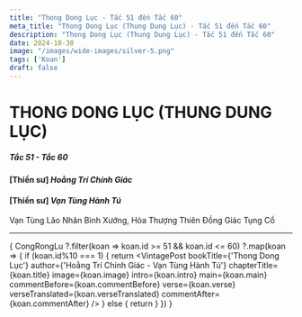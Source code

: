 ```yaml
---
title: "Thong Dong Lục - Tắc 51 đến Tắc 60"
meta_title: "Thong Dong Lục (Thung Dung Lục) - Tắc 51 đến Tắc 60"
description: "Thong Dong Lục (Thung Dung Lục) - Tắc 51 đến Tắc 60"
date: 2024-10-30
image: "/images/wide-images/silver-5.png"
tags: ['Koan']
draft: false
---
```



<div class="container vi-koans">

  # THONG DONG LỤC (THUNG DUNG LỤC)
  <h5><em>Tắc 51 - Tắc 60</em></h5>

  <h4>[Thiền sư] <em>Hoằng Trí Chính Giác</em></h4>
  <h4>[Thiền sư] <em>Vạn Tùng Hành Tú</em></h4>
  <p>Vạn Tùng Lão Nhân Bình Xướng, Hòa Thượng Thiên Đồng Giác Tụng Cổ</p>

  ***

  {
    CongRongLu
      ?.filter(koan => koan.id >= 51 && koan.id <= 60)
      ?.map(koan => {
        if (koan.id%10 === 1) {
          return <VintagePost bookTitle={'Thong Dong Lục'} author={'Hoằng Trí Chính Giác - Vạn Tùng Hành Tú'}
                       chapterTitle={koan.title} image={koan.image}
                       intro={koan.intro} main={koan.main}
                       commentBefore={koan.commentBefore}
                       verse={koan.verse} verseTranslated={koan.verseTranslated}
                       commentAfter={koan.commentAfter}
          />
        } else {
          return <VintagePost chapterTitle={koan.title} image={koan.image}
                       intro={koan.intro} main={koan.main}
                       commentBefore={koan.commentBefore}
                       verse={koan.verse} verseTranslated={koan.verseTranslated}
                       commentAfter={koan.commentAfter}
          />
        }
      })
  }

</div>

